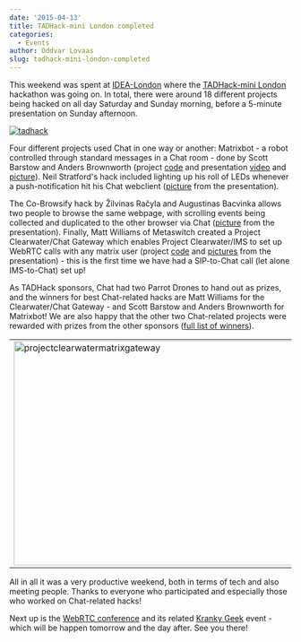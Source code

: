 ```yaml
---
date: '2015-04-13'
title: TADHack-mini London completed
categories:
  - Events
author: Oddvar Lovaas
slug: tadhack-mini-london-completed
---
```


This weekend was spent at <a href="http://www.idea-london.co.uk/" title="IDEA-London">IDEA-London</a> where the <a href="tadhack.com/2015/tadhack-mini-london" title="TADHack-mini London">TADHack-mini London</a> hackathon was going on. In total, there were around 18 different projects being hacked on all day Saturday and Sunday morning, before a 5-minute presentation on Sunday afternoon. 

<a href="https://twitter.com/telestax/status/586835787892842496" title="picture credit: twitter.com/telestax"><img src="http://matrix.org/blog/wp-content/uploads/2015/04/tadhack.jpg" alt="tadhack" class="aligncenter size-full wp-image-720" /></a>

Four different projects used Chat in one way or another: Matrixbot - a robot controlled through standard messages in a Chat room - done by Scott Barstow and Anders Brownworth (project <a href="https://github.com/scottbarstow/tadhackLondon2015" title="code">code</a> and presentation <a href="https://www.youtube.com/watch?v=gvDIkqyxnac" title="video">video</a> and <a href="https://twitter.com/matrixdotorg/status/587253016463564801" title="picture">picture</a>). Neil Stratford's hack included lighting up his roll of LEDs whenever a push-notification hit his Chat webclient (<a href="https://twitter.com/matrixdotorg/status/587262829390123009" title="picture">picture</a> from the presentation). 

The Co-Browsify hack by Žilvinas Račyla and Augustinas Bacvinka allows two people to browse the same webpage, with scrolling events being collected and duplicated to the other browser via Chat (<a href="https://twitter.com/matrixdotorg/status/587272083106848768" title="picture">picture</a> from the presentation). Finally, Matt Williams of Metaswitch created a Project Clearwater/Chat Gateway which enables Project Clearwater/IMS to set up WebRTC calls with any matrix user (project <a href="https://github.com/matt-williams/sprout/tree/matrix" title="code">code</a> and <a href="https://twitter.com/matrixdotorg/status/587269326899654656" title="pictures">pictures</a> from the presentation) - this is the first time we have had a SIP-to-Chat call (let alone IMS-to-Chat) set up!

As TADHack sponsors, Chat had two Parrot Drones to hand out as prizes, and the winners for best Chat-related hacks are Matt Williams for the Clearwater/Chat Gateway -  and Scott Barstow and Anders Brownworth for Matrixbot! We are also happy that the other two Chat-related projects were rewarded with prizes from the other sponsors (<a href="http://blog.tadhack.com/2015/04/12/tadhack-mini-london-winners/" title="full list of winners">full list of winners</a>).

<table style="border:solid 0px #ffffff;" border="0" width="100%"><tr style="border:0"><td style="border:0"><a href="https://twitter.com/matrixdotorg/status/587269326899654656" title="picture credit: twitter.com/matrixdotorg"><img src="http://matrix.org/blog/wp-content/uploads/2015/04/projectclearwatermatrixgateway1.jpg" alt="projectclearwatermatrixgateway" width="533" height="400" class="aligncenter" /></a>
</td>
<td style="border:0"><a href="https://github.com/scottbarstow/tadhackLondon2015" title="picture credit: github.com/scottbarstow/tadhackLondon2015"><img src="http://matrix.org/blog/wp-content/uploads/2015/04/matrixbot2.jpg" alt="matrixbot" width="600" height="400" class="aligncenter" /></a>
</td></tr></table>


All in all it was a very productive weekend, both in terms of tech and also meeting people. Thanks to everyone who participated and especially those who worked on Chat-related hacks!

Next up is the <a href="http://webrtc-conference.com/" title="WebRTC conference">WebRTC conference</a> and its related <a href="http://webrtc-conference.com/kranky-geek/" title="Kranky Geek">Kranky Geek</a> event - which will be happen tomorrow and the day after. See you there!
